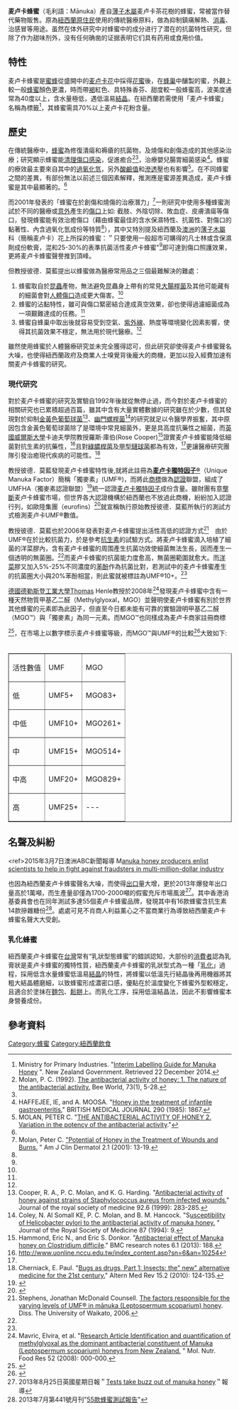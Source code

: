 {{inappropriate tone|time=2015-05-20T10:05:52+00:00}}
'''麦卢卡蜂蜜'''（毛利語：Mānuka）產自[[薄子木属|薄子木屬]]麦卢卡茶花樹的蜂蜜，常被當作替代藥物販售。原為[[紐西蘭|紐西蘭]][[原住民|原住民]]使用的傳統醫療原料，做為抑制鎮痛解熱、[[消毒|消毒]]、治感冒等用途。虽然在体外研究中对蜂蜜中的成分进行了潜在的抗菌特性研究，但除了作为甜味剂外，没有任何确凿的证据表明它们具有药用或食用价值。

==特性==
麦卢卡蜂蜜是[[蜜蜂|蜜蜂]]從盛開中的[[麥蘆卡花|麦卢卡花]]中採得[[花蜜|花蜜]]後，在[[蜂巢|蜂巢]]中釀製的蜜，外觀上較一般[[蜂蜜|蜂蜜]]顏色更濃，時而帶[[褐|褐]]紅色、具特殊香芬、甜度較一般蜂蜜高，波美度通常為40度以上，含水量極低，遇低溫易[[結晶|結晶]]。在紐西蘭若需使用「麦卢卡蜂蜜」名稱為標籤<ref>Ministry for Primary Industries. "[http://www.mpi.govt.nz/document-vault/4603 Interim Labelling Guide for Manuka Honey] {{Wayback|url=http://www.mpi.govt.nz/document-vault/4603 |date=20150113054316 }}". New Zealand Government. Retrieved 22 December 2014.</ref>，其蜂蜜需具70%以上麦卢卡花粉含量。

==歷史==
在傳統醫療中，[[蜂蜜|蜂蜜]]為修復潰瘍和褥瘡的抗菌物，及燒傷和創傷造成的其他感染治療；研究顯示蜂蜜能[[清理傷口|清理傷口]][[感染|感染]]，促進癒合<ref name="antibactieral">Molan, P. C. (1992). [http://researchcommons.waikato.ac.nz/handle/10289/2094 The antibacterial activity of honey: 1. The nature of the antibacterial activity.] Bee World, 73(1), 5-28.</ref><ref name="antibactieral"/>，治療嬰兒腸胃細菌感染<ref>HAFFEJEE, IE, and A. MOOSA. "[http://www.researchgate.net/profile/Ismail_Haffejee/publication/19238226_Honey_in_the_treatment_of_infantile_gastroenteritis/links/09e41505b6041aba1e000000.pdf Honey in the treatment of infantile gastroenteritis.]" BRITISH MEDICAL JOURNAL 290 (1985): 1867.</ref>。蜂蜜的療效最主要來自其中的[[過氧化氫|過氧化氫]]，另外[[酸鹼值|酸鹼值]]和[[滲透壓|滲透壓]]也有影響<ref name="variation">MOLAN, PETER C. "[http://www.nononsensecosmethic.org/wp-content/uploads/2014/09/antibacterial-honey.pdf THE ANTIBACTERIAL ACTIVITY OF HONEY 2. Variation in the potency of the antibacterial activity]."</ref>。在不同蜂蜜之間的差異，有部份無法以前述三個因素解釋，推測應是蜜源差異造成，麦卢卡蜂蜜是其中最顯著的。<ref name="variation" />

而2001年發表的「蜂蜜在於創傷和燒傷的治療潛力」<ref name="wounds">Molan, Peter C. [http://www.principelle.nl/intranet/download/File/Am%20J%20Clin%20Derm.pdf "Potential of Honey in the Treatment of Wounds and Burns.] {{Wayback|url=http://www.principelle.nl/intranet/download/File/Am%20J%20Clin%20Derm.pdf |date=20160304110228 }}" Am J Clin Dermatol 2.1 (2001): 13-19.</ref>一則研究中使用多種蜂蜜測試於不同的醫療或[[意外|意外]]產生的[[傷口|傷口]]上如: 截肢、外陰切除、敗血症、皮膚潰瘍等傷口，發現蜂蜜能有效治癒傷口（藉由蜂蜜最佳的含水保濕特性、抗菌性、對傷口的黏著性、內含過氧化氫成份等特質<ref name="wounds"/>），其中又特別提及紐西蘭及[[澳洲|澳洲]]的[[薄子木属|薄子木屬]]科（簡稱麦卢卡）花上所採的蜂蜜：＂只要使用一般超市可購得的凡士林或含保濕劑成份軟膏，混和25-30%的表準抗菌活性麦卢卡蜂蜜"<ref name="wounds"/>即可達到傷口照護效果，更將麦卢卡蜂蜜聲譽推到頂峰。

但教授彼德．莫藍提出以蜂蜜做為醫療常用品之三個最難解決的難處：

#蜂蜜取自於[[昆蟲|昆蟲]]產物，無法避免昆蟲身上帶有的常見[[大腸桿菌|大腸桿菌]]及其他可能藏有的細菌會對[[人體|人體]][[傷口|傷口]]造成更大傷害。<ref name="wounds"/>
#蜂蜜的沾黏特性，雖可與傷口緊密結合達成真空效果，卻也使得過濾細菌成為一項艱難達成的任務。<ref name="wounds"/>
#蜂蜜自蜂巢中取出後就容易受到空氣、[[紫外線|紫外線]]、熱度等環境變化因素影響，使得其抗菌效果不穩定，無法用於現代醫療。<ref name="wounds"/>

雖然使用蜂蜜於人體醫療研究並未完全獲得認可，但此研究卻使得麦卢卡蜂蜜聲名大噪，也使得紐西蘭政府及商業人士嗅覺背後龐大的商機，更加以投入經費加速有關麦卢卡蜂蜜的研究。

===現代研究===
對於麦卢卡蜂蜜的研究及實驗自1992年後就從無停止過，而今對於麦卢卡蜂蜜的相關研究也已累積超過百篇，雖其中含有大量實體數據的研究雖在於少數，但其發現對於抑制[[金黃色葡萄球菌|金黃色葡萄球菌]]<ref>Cooper, R. A., P. C. Molan, and K. G. Harding. "[http://jrs.sagepub.com/content/92/6/283.short Antibacterial activity of honey against strains of Staphylococcus aureus from infected wounds.]" Journal of the royal society of medicine 92.6 (1999): 283-285.</ref>、[[幽門螺桿菌|幽門螺桿菌]]<ref>Coley, N. Al Somall KE, P. C. Molan, and B. M. Hancock. "S[http://tasmanianmanukahoney.com.au/wp-content/uploads/2013/10/JM-05-Royal-Soc-Med-jrsocmed00089-0013.pdf usceptibility of Helicobacter pylori to the antibacterial activity of manuka honey.] {{Wayback|url=http://tasmanianmanukahoney.com.au/wp-content/uploads/2013/10/JM-05-Royal-Soc-Med-jrsocmed00089-0013.pdf |date=20150522033021 }}" Journal of the Royal Society of Medicine 87 (1994): 9.</ref>的研究就足以令醫學界振奮，其中原因包含金黃色葡萄球菌除了是環境中常見細菌外，更是具高度抗藥性之細菌，而[[威爾斯大學|英國威爾斯大學]]卡迪夫學院教授羅斯‧庫伯(Rose Cooper)<ref>Hammond, Eric N., and Eric S. Donkor. "[http://www.biomedcentral.com/1756-0500/6/188 Antibacterial effect of Manuka honey on Clostridium difficile]." BMC research notes 6.1 (2013): 188.</ref>證實麦卢卡蜂蜜能降低細菌對抗生素的抗藥性，<ref name="uonline">http://www.uonline.nccu.edu.tw/index_content.asp?sn=6&an=10254{{dead link|date=2018年5月 |bot=InternetArchiveBot |fix-attempted=yes }}</ref>且對[[綠膿桿菌|綠膿桿菌]]及[[链球菌|甲型鏈球菌]]都為有效，<ref name="uonline"/>更讓醫療研究團隊引發治癒現代疾病的可能性。<ref>Cherniack, E. Paul. "[http://altmedrev.com/publications/15/2/124.pdf Bugs as drugs, Part 1: Insects: the" new" alternative medicine for the 21st century.]" Altern Med Rev 15.2 (2010): 124-135.</ref>

教授彼德．莫藍發現麦卢卡蜂蜜特性後,就將此註冊為'''[[麥盧卡獨特因子|麦卢卡獨特因子®]]'''（Unique Manuka Factor）簡稱「獨麥素」(UMF®)，而將此[[商標|商標]]做為[[認證|認證]]聯盟，組成了UMFHA（獨麥素認證聯盟）<ref name="umf">{{cite web|url=http://www.umf.org.nz/|title=Official Unique Manuka Factor Honey Association (UMFHA) Website|work=umf.org.nz}}</ref>統一認證[[麥盧卡獨特因子|麦卢卡獨特因子]]成份含量。雖財團有意[[壟斷|壟斷]]麦卢卡蜂蜜市場，但世界各大認證機構於紐西蘭也不放過此商機，紛紛加入認證行列，如歐陸集團（eurofins）<ref>{{cite web|url=http://www.eurofins.co.nz/|title=Eurofins New Zealand|work=eurofins.co.nz}}</ref>就宣稱執行原始教授彼德．莫藍所執行的測試方式檢測麦卢卡UMF®數值。

教授彼德．莫藍也於2006年發表對麦卢卡蜂蜜提出活性高低的認證方式<ref name="testing">Stephens, Jonathan McDonald Counsell. 
[http://researchcommons.waikato.ac.nz/bitstream/handle/10289/2655/thesis.pdf?sequence=2 The factors responsible for the varying levels of UMF® in mānuka (Leptospermum scoparium) honey]. Diss. The University of Waikato, 2006.</ref>　由於UMF®在於比較抗菌力，於是參考[[抗生素|抗生素]]的試驗方式。將麦卢卡蜂蜜滴入培植了細菌的洋菜膠內，含有麦卢卡蜂蜜的周围產生抗菌功效使細菌無法生長，因而產生一個透明的無菌圈。<ref name="testing"/>而麦卢卡蜂蜜的抗菌能力度愈高，無菌圈範圍就愈大。而[[洋菜|洋菜]]膠又加入5%-25%不同濃度的[[苯酚|苯酚]]作為抗菌比對，若測試中的麦卢卡蜂蜜產生的抗菌圈大小與20%苯酚相當，則此蜜就被標註為UMF®10+。<ref name="testing"/>

[[德國|德國]][[德累斯顿工业大学|德勒斯登工業大學]]Thomas Henle教授於2008年<ref name="mgo">Mavric, Elvira, et al. "[http://tasmanianmanukahoney.com.au/wp-content/uploads/2013/11/JM-12-Mol-Nutr-Food-Manuka.pdf Research Article Identification and quantification of methylglyoxal as the dominant antibacterial constituent of Manuka (Leptospermum scoparium) honeys from New Zealand.] {{Wayback|url=http://tasmanianmanukahoney.com.au/wp-content/uploads/2013/11/JM-12-Mol-Nutr-Food-Manuka.pdf |date=20150522023447 }}" Mol. Nutr. Food Res 52 (2008): 000-000.</ref>發現麦卢卡蜂蜜中含有一種天然物質甲基乙二醛（Methylglyoxal，MGO）並聲明使麦卢卡蜂蜜有別於世界其他蜂蜜的元素即為此因子，但直至今日都未能有可靠的實驗證明甲基乙二醛（MGO™）與「獨麥素」為同一元素。而MGO™也同樣成為麦卢卡商家註冊商標

<ref>{{cite web|url=http://healthcare.zibb.com/trademark/mgo/30455281|title=MGO Trademark Details|work=zibb.com|deadurl=yes|archiveurl=https://web.archive.org/web/20150520072155/http://healthcare.zibb.com/trademark/mgo/30455281|archivedate=2015-05-20|accessdate=2015-05-20}}</ref>，在市場上以數字標示麦卢卡蜂蜜等級，而MGO™與UMF®的比較<ref>{{Cite web |url=http://www.foodlink-international.com/images/Productlist%20overview%202014-Rev11.pdf |title=存档副本 |access-date=2015-05-20 |archive-url=https://web.archive.org/web/20150520150754/http://www.foodlink-international.com/images/Productlist%20overview%202014-Rev11.pdf |archive-date=2015-05-20 |dead-url=yes }}</ref>大致如下:
　
　<table border="1"><tr><td>活性數值</td><td>UMF</td>
<td>MGO</td></tr><tr><td>低</td><td>UMF5+</td>
<td>MGO83+</td></tr>
<tr><td>中低</td><td>UMF10+</td>
<td>MGO261+</td></tr><tr><td>中</td><td>UMF15+</td>
<td>MGO514+</td></tr><td>中高</td><td>UMF20+</td>
<td>MGO829+</td></tr><td>高</td><td>UMF25+</td>
<td>---</td>
</table>

==名聲及糾紛==
{{fact|紐西蘭麥蘆卡蜂蜜於近年來被大肆吹捧，不但因為世界各國[[工业污染|工業污染]]趨勢日益嚴重，紐西蘭轉而成為世界上少有保持原貌的天然原始國都，而其地所生產的特殊蜂蜜又存有世界各國的研究報告背書，不難看出其爆紅的原因。}}<nowiki><ref>2015年3月7日澳洲ABC新聞報導 M</nowiki>[http://www.abc.net.au/news/2015-03-07/manuka-honey-producers-enlist-scientists-to-fight-fraudsters/6287406 anuka honey producers enlist scientists to help in fight against fraudsters in multi-million-dollar industry]</ref>

也因為紐西蘭麦卢卡蜂蜜聲名大噪，而使得[[出口|出口]]量大增，更於2013年爆發年出口量高於1萬噸，而生產量卻僅為1700-2000噸的假蜜充斥市場風波<ref>2013年8月25日英國星期日報＂[http://www.thesundaytimes.co.uk/sto/news/uk_news/Science/article1304786.ece Tests take buzz out of manuka honey]＂報導</ref>。其中香港消基委員會也在同年測試多達55個麦卢卡蜂蜜品牌，發現其中有16款蜂蜜含抗生素14款摻雜糖份<ref>2013年7月第441號月刊"[http://shopsmart.org.hk/shopsmart/index.php/Mobile/Shopping/viewReport?module=1&first_cate_id=20500&product_id=77&attribute_id=3&report_id=93 55款蜂蜜測試報告]"</ref>。處處可見不肖商人利益薰心之不當商業行為導致紐西蘭麦卢卡蜂蜜名聲大大受創。

===乳化蜂蜜===
紐西蘭麦卢卡蜂蜜在[[台灣|台灣]]常有“乳狀型態蜂蜜”的錯誤認知，大部份的[[消費者|消費者]]認為乳膏狀是麦卢卡蜂蜜的獨特性質，紐西蘭麦卢卡蜂蜜的乳狀型式為一種「[[乳化|乳化]]」過程，採用低含水量蜂蜜低溫易[[結晶|結晶]]的特性，將蜂蜜以低溫先行結晶後再用機器將其粗大結晶體磨細，以致蜂蜜形成濃密口感，優點在於溫度變化下蜂蜜外型較穩定，且適合於塗抹在[[麵包|麵包]]、[[鬆餅|鬆餅]]上。而乳化工序，採用低溫結晶法，因此不影響蜂蜜本身營養成份。

== 參考資料 ==
{{reflist|2}}
[[Category:蜂蜜|Category:蜂蜜]]
[[Category:紐西蘭飲食|Category:紐西蘭飲食]]